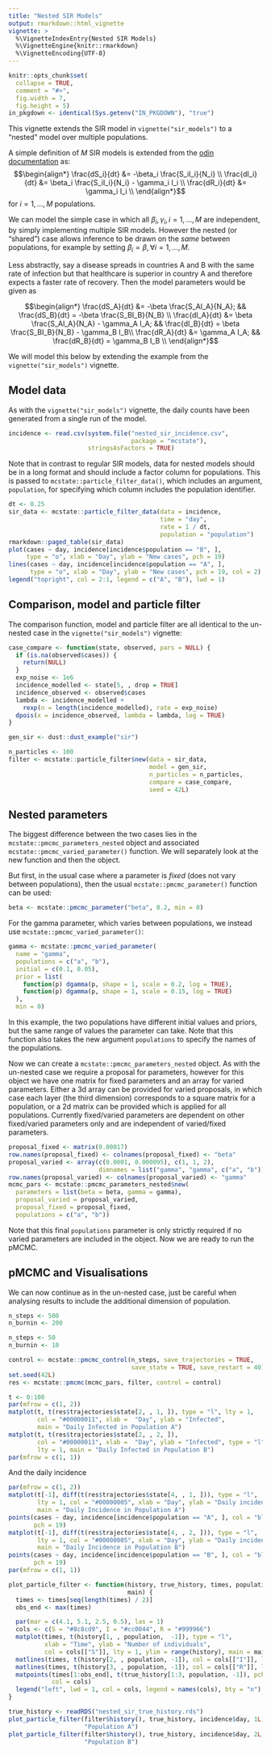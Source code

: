 ```yaml
---
title: "Nested SIR Models"
output: rmarkdown::html_vignette
vignette: >
  %\VignetteIndexEntry{Nested SIR Models}
  %\VignetteEngine{knitr::rmarkdown}
  %\VignetteEncoding{UTF-8}
---
```


```r
knitr::opts_chunk$set(
  collapse = TRUE,
  comment = "#>",
  fig.width = 7,
  fig.height = 5)
in_pkgdown <- identical(Sys.getenv("IN_PKGDOWN"), "true")
```

This vignette extends the SIR model in `vignette("sir_models")` to a "nested" model over multiple populations. 

A simple definition of $M$ SIR models is extended from the [odin documentation](https://mrc-ide.github.io/odin/articles/discrete.html) as:
$$\begin{align*}
\frac{dS_i}{dt} &= -\beta_i \frac{S_iI_i}{N_i} \\
\frac{dI_i}{dt} &= \beta_i \frac{S_iI_i}{N_i} - \gamma_i I_i \\
\frac{dR_i}{dt} &= \gamma_i I_i \\
\end{align*}$$
for $i = 1,...,M$ populations.

We can model the simple case in which all $\beta_i, \gamma_i, i = 1,...,M$ are independent, by simply implementing multiple SIR models. However the nested (or "shared") case allows inference to be drawn on the *same* between populations, for example by setting $\beta_i = \beta, \forall i = 1,...,M$. 

Less abstractly, say a disease spreads in countries A and B with the same rate of infection but that healthcare is superior in country A and therefore expects a faster rate of recovery. Then the model parameters would be given as

$$\begin{align*}
\frac{dS_A}{dt} &= -\beta \frac{S_AI_A}{N_A}; &&
\frac{dS_B}{dt} = -\beta \frac{S_BI_B}{N_B} \\
\frac{dI_A}{dt} &= \beta \frac{S_AI_A}{N_A} - \gamma_A I_A; &&
\frac{dI_B}{dt} = \beta \frac{S_BI_B}{N_B} - \gamma_B I_B\\
\frac{dR_A}{dt} &= \gamma_A I_A; &&
\frac{dR_B}{dt} = \gamma_B I_B \\
\end{align*}$$

We will model this below by extending the example from the `vignette("sir_models")` vignette.

## Model data

As with the `vignette("sir_models")` vignette, the daily counts have been generated from a single run of the model.

```r
incidence <- read.csv(system.file("nested_sir_incidence.csv",
                                  package = "mcstate"),
                      stringsAsFactors = TRUE)
```

Note that in contrast to regular SIR models, data for nested models should be in a long format and should include a factor column for populations. This is passed to `mcstate::particle_filter_data()`, which includes an argument, `population`, for specifying which column includes the population identifier. 

```r
dt <- 0.25
sir_data <- mcstate::particle_filter_data(data = incidence,
                                          time = "day",
                                          rate = 1 / dt,
                                          population = "population")
rmarkdown::paged_table(sir_data)
plot(cases ~ day, incidence[incidence$population == "B", ],
     type = "o", xlab = "Day", ylab = "New cases", pch = 19)
lines(cases ~ day, incidence[incidence$population == "A", ],
      type = "o", xlab = "Day", ylab = "New cases", pch = 19, col = 2)
legend("topright", col = 2:1, legend = c("A", "B"), lwd = 1)
```

## Comparison, model and particle filter

The comparison function, model and particle filter are all identical to the un-nested case in the `vignette("sir_models")` vignette:

```r
case_compare <- function(state, observed, pars = NULL) {
  if (is.na(observed$cases)) {
    return(NULL)
  }
  exp_noise <- 1e6
  incidence_modelled <- state[5, , drop = TRUE]
  incidence_observed <- observed$cases
  lambda <- incidence_modelled +
    rexp(n = length(incidence_modelled), rate = exp_noise)
  dpois(x = incidence_observed, lambda = lambda, log = TRUE)
}

gen_sir <- dust::dust_example("sir")

n_particles <- 100
filter <- mcstate::particle_filter$new(data = sir_data,
                                       model = gen_sir,
                                       n_particles = n_particles,
                                       compare = case_compare,
                                       seed = 42L)
```


## Nested parameters

The biggest difference between the two cases lies in the `mcstate::pmcmc_parameters_nested` object and associated `mcstate::pmcmc_varied_parameter()` function. We will separately look at the new function and then the object.

But first, in the usual case where a parameter is *fixed* (does not vary between populations), then the usual `mcstate::pmcmc_parameter()` function can be used:

```r
beta <- mcstate::pmcmc_parameter("beta", 0.2, min = 0)
```

For the gamma parameter, which varies between populations, we instead use `mcstate::pmcmc_varied_parameter()`:

```r
gamma <- mcstate::pmcmc_varied_parameter(
  name = "gamma",
  populations = c("a", "b"),
  initial = c(0.1, 0.05),
  prior = list(
    function(p) dgamma(p, shape = 1, scale = 0.2, log = TRUE),
    function(p) dgamma(p, shape = 1, scale = 0.15, log = TRUE)
  ),
  min = 0)
```

In this example, the two populations have different initial values and priors, but the same range of values the parameter can take.
Note that this function also takes the new argument `populations` to specify the names of the populations.

Now we can create a `mcstate::pmcmc_parameters_nested` object.
As with the un-nested case we require a proposal for parameters, however for this object we have one matrix for fixed parameters and an array for varied parameters. Either a 3d array can be provided for varied proposals, in which case each layer (the third dimension) corresponds to a square matrix for a population, or a 2d matrix can be provided which is applied for all populations.
Currently fixed/varied parameters are dependent on other fixed/varied parameters only and are independent of varied/fixed parameters.

```r
proposal_fixed <- matrix(0.00017)
row.names(proposal_fixed) <- colnames(proposal_fixed) <- "beta"
proposal_varied <- array(c(0.0001, 0.000095), c(1, 1, 2),
                         dimnames = list("gamma", "gamma", c("a", "b")))
row.names(proposal_varied) <- colnames(proposal_varied) <- "gamma"
mcmc_pars <- mcstate::pmcmc_parameters_nested$new(
  parameters = list(beta = beta, gamma = gamma),
  proposal_varied = proposal_varied,
  proposal_fixed = proposal_fixed,
  populations = c("a", "b"))
```

Note that this final `populations` parameter is only strictly required if no varied parameters are included in the object. Now we are ready to run the pMCMC.


## pMCMC and Visualisations


We can now continue as in the un-nested case, just be careful when analysing results to include the additional dimension of population.

```r
n_steps <- 500
n_burnin <- 200
```

```r
n_steps <- 50
n_burnin <- 10
```

```r
control <- mcstate::pmcmc_control(n_steps, save_trajectories = TRUE,
                                  save_state = TRUE, save_restart = 40)
set.seed(42L)
res <- mcstate::pmcmc(mcmc_pars, filter, control = control)
```


```r
t <- 0:100
par(mfrow = c(1, 2))
matplot(t, t(res$trajectories$state[2, , 1, ]), type = "l", lty = 1,
        col = "#00000011", xlab =  "Day", ylab = "Infected",
        main = "Daily Infected in Population A")
matplot(t, t(res$trajectories$state[2, , 2, ]),
        col = "#00000011", xlab =  "Day", ylab = "Infected", type = "l",
        lty = 1, main = "Daily Infected in Population B")
par(mfrow = c(1, 1))
```

And the daily incidence

```r
par(mfrow = c(1, 2))
matplot(t[-1], diff(t(res$trajectories$state[4, , 1, ])), type = "l",
        lty = 1, col = "#00000005", xlab = "Day", ylab = "Daily incidence",
        main = "Daily Incidence in Population A")
points(cases ~ day, incidence[incidence$population == "A", ], col = "blue",
       pch = 19)
matplot(t[-1], diff(t(res$trajectories$state[4, , 2, ])), type = "l",
        lty = 1, col = "#00000005", xlab = "Day", ylab = "Daily incidence",
        main = "Daily Incidence in Population B")
points(cases ~ day, incidence[incidence$population == "B", ], col = "blue",
       pch = 19)
par(mfrow = c(1, 1))
```

```r
plot_particle_filter <- function(history, true_history, times, population,
                                 main) {
  times <- times[seq(length(times) / 2)]
  obs_end <- max(times)

  par(mar = c(4.1, 5.1, 2.5, 0.5), las = 1)
  cols <- c(S = "#8c8cd9", I = "#cc0044", R = "#999966")
  matplot(times, t(history[1, , population,  -1]), type = "l",
          xlab = "Time", ylab = "Number of individuals",
          col = cols[["S"]], lty = 1, ylim = range(history), main = main)
  matlines(times, t(history[2, , population, -1]), col = cols[["I"]], lty = 1)
  matlines(times, t(history[3, , population, -1]), col = cols[["R"]], lty = 1)
  matpoints(times[1:obs_end], t(true_history[1:3, population, -1]), pch = 19,
            col = cols)
  legend("left", lwd = 1, col = cols, legend = names(cols), bty = "n")
}

true_history <- readRDS("nested_sir_true_history.rds")
plot_particle_filter(filter$history(), true_history, incidence$day, 1L,
                     "Population A")
plot_particle_filter(filter$history(), true_history, incidence$day, 2L,
                     "Population B")
```
